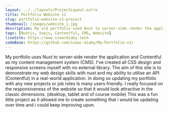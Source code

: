 ```yaml
---
layout: ../../layouts/ProjectLayout.astro
title: Portfolio Website v1
slug: portfolio-website-v1-project
thumbnail: /images/website_1.jpg
description: My old portfolio used Nuxt to server-side render the application and Contentful as my content management system (CMS). I've created all CSS design and responsive screens myself with no external library. 
tags: [Nuxtjs, Vuejs, Contentful, CMS, Website]
liveSite: https://www.isaacdiaby.tech
codeBase: https://github.com/isaac-diaby/My-Portfolio-v1/
---
```

My portfolio uses Nuxt to server-side render the application and Contentful as my content management system (CMS). I've created all CSS design and responsive screens myself with no external library. 
The aim of this site is to demonstrate my web design skills with nuxt and my ability to utilise an API (Contentful) in a real-world application.  in doing so updating my portfolio with any new projects or job roles  Is many users friendly.
I really focused on the responsiveness of the website so that it would look attractive in the classic dimensions. (desktop, tablet and of course mobile)
This was a fun little project as it allowed me to create something that i would be updating over time and i could keep improving upon. 
